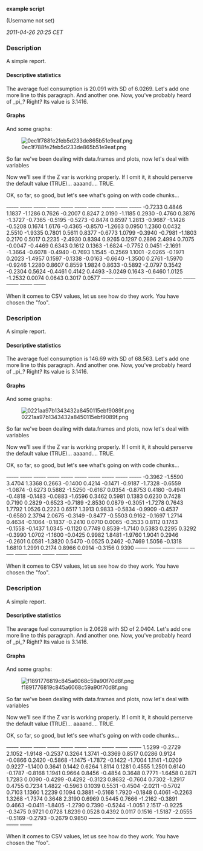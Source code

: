 '''example script'''

(Username not set)

''2011-04-26 20:25 CET''


=== Description ===

A simple report. 

==== Descriptive statistics ====

The average fuel consumption is 20.091 with SD of 6.0269.
Let's add one more line to this paragraph.
And another one.
Now, you've probably heard of _pi_? Right? Its value is 3.1416. 

==== Graphs ====

And some graphs: 

[[Image:0ec1f788fe2feb5d233de865b51e9eaf.png|center]]

So far we've been dealing with data.frames and plots, now let's deal with variables 

Now we'll see if the Z var is working properly. If I omit it, it should perserve the default value (TRUE)... aaaand.... TRUE. 

OK, so far, so good, but let's see what's going on with code chunks... 

<s>-----</s> <s>-----</s> <s>-----</s> <s>-----</s> <s>-----</s> <s>-----</s> <s>-----</s> <s>-----</s> <s>-----</s> <s>-----</s>
-0.7233   0.4846    1.1837    -1.1286   0.7626    -0.2007   0.8247    2.0190    -1.1185   0.2930   
-0.4760   0.3876    -1.3727   -0.7365   -0.5195   -0.5273   -0.8474   0.8597    1.2813    -0.9687  
-1.1426   -0.5208   0.1674    1.6176    -0.4365   -0.8570   -1.2663   0.0950    1.2360    0.0432   
2.5510    -1.9335   0.7801    0.5611    0.8377    -0.6773   1.0799    -0.3940   -0.7981   -1.1803  
0.2170    0.5017    0.2235    -2.4930   0.8394    0.9265    0.1297    0.2896    2.4994    0.7075   
-0.0047   -0.4469   0.6343    0.1612    0.1363    -1.6824   -0.7752   0.0451    -2.1691   -1.3664  
-0.6078   -0.4940   -0.7693   1.1545    -0.2569   1.1001    -2.0265   -0.1971   0.2023    -1.4957  
0.1597    -0.1338   -0.0163   -0.6640   -1.3500   0.2761    -1.5970   -0.9246   1.2280    0.8607   
0.8559    1.9824    0.8633    -0.5892   -2.0797   0.3542    -0.2304   0.5624    -0.4461   0.4142   
0.4493    -3.0249   0.1643    -0.6460   1.0125    -1.2532   0.0074    0.0643    0.3017    0.0577   
<s>-----</s> <s>-----</s> <s>-----</s> <s>-----</s> <s>-----</s> <s>-----</s> <s>-----</s> <s>-----</s> <s>-----</s> <s>-----</s>

When it comes to CSV values, let us see how do they work. You have chosen the "foo". 

=== Description ===

A simple report. 

==== Descriptive statistics ====

The average fuel consumption is 146.69 with SD of 68.563.
Let's add one more line to this paragraph.
And another one.
Now, you've probably heard of _pi_? Right? Its value is 3.1416. 

==== Graphs ====

And some graphs: 

[[Image:0221aa97b1343432a8450115ebf9089f.png|center]]

So far we've been dealing with data.frames and plots, now let's deal with variables 

Now we'll see if the Z var is working properly. If I omit it, it should perserve the default value (TRUE)... aaaand.... TRUE. 

OK, so far, so good, but let's see what's going on with code chunks... 

<s>-----</s> <s>-----</s> <s>-----</s> <s>-----</s> <s>-----</s> <s>-----</s> <s>-----</s> <s>-----</s> <s>-----</s> <s>-----</s>
-0.3962   -1.5590   3.4704    1.3368    0.2663    -0.1400   0.4214    -0.1471   -0.9187   -1.7328  
-0.6559   -1.0874   -0.6273   0.5882    -1.5250   -0.6167   0.0354    -0.8753   0.4180    -0.4941  
-0.4818   -0.1483   -0.0883   -1.6596   0.3462    0.5981    0.1383    0.6230    0.7428    0.7190   
0.2829    -0.6523   -0.7189   -2.8530   0.0879    -0.3051   -1.7278   0.7643    1.7792    1.0526   
0.2223    0.6517    1.3913    0.9833    -0.5834   -0.9909   -0.4537   -0.6580   2.3794    2.0675   
-0.3149   -0.8477   -0.5503   0.9162    -0.1697   1.2714    0.4634    -0.1064   -0.1837   -0.2410  
0.0710    0.0065    -0.3533   0.8112    0.1743    -0.1558   -0.1437   1.0345    -0.1120   0.7749   
0.8539    -1.7140   0.5383    0.2295    0.3292    -0.3990   1.0702    -1.1600   -0.0425   0.9982   
1.8481    -1.9760   1.9041    0.2946    -0.2601   0.0581    -1.3820   0.5470    -0.0525   0.2462   
-0.7469   1.5056    -0.1318   1.6810    1.2991    0.2174    0.8966    0.0914    -0.3156   0.9390   
<s>-----</s> <s>-----</s> <s>-----</s> <s>-----</s> <s>-----</s> <s>-----</s> <s>-----</s> <s>-----</s> <s>-----</s> <s>-----</s>

When it comes to CSV values, let us see how do they work. You have chosen the "foo". 

=== Description ===

A simple report. 

==== Descriptive statistics ====

The average fuel consumption is 2.0628 with SD of 2.0404.
Let's add one more line to this paragraph.
And another one.
Now, you've probably heard of _pi_? Right? Its value is 3.1416. 

==== Graphs ====

And some graphs: 

[[Image:f1891776819c845a6068c59a90f70d8f.png|center]]

So far we've been dealing with data.frames and plots, now let's deal with variables 

Now we'll see if the Z var is working properly. If I omit it, it should perserve the default value (TRUE)... aaaand.... TRUE. 

OK, so far, so good, but let's see what's going on with code chunks... 

<s>-----</s> <s>-----</s> <s>-----</s> <s>-----</s> <s>-----</s> <s>-----</s> <s>-----</s> <s>-----</s> <s>-----</s> <s>-----</s>
1.5299    -0.2729   2.1052    -1.9148   -0.2537   0.3264    1.3741    -0.3369   0.8517    0.0286   
0.9124    -0.0866   0.2420    -0.5868   -1.1475   -1.7872   -0.1422   -1.7004   1.1141    -1.0209  
0.9227    -1.1400   0.3641    0.1442    0.6264    1.8114    0.1281    0.4555    1.2501    0.6140   
-0.1787   -0.8168   1.1941    0.9664    0.8456    -0.4854   0.3648    0.7771    -1.6458   0.2871   
1.7283    0.0090    -0.4299   -0.4292   -0.3123   0.8632    -0.7604   0.7302    -1.2917   0.4755   
0.7234    1.4822    -0.5963   0.1039    0.5531    -0.4504   -2.0211   -0.5702   0.7103    1.1360   
1.2239    0.1094    0.3881    -0.5168   1.7920    -0.1848   0.4061    -0.2263   1.3268    -1.7374  
0.3648    2.3190    0.6969    0.5445    0.7666    -1.2162   -0.3891   0.4663    -0.0411   -1.8405  
-1.2790   0.7390    -0.5244   -1.0051   2.1517    -0.9225   -0.3475   0.9721    0.0728    1.8239   
0.0528    0.4392    0.0117    0.1516    -1.5187   -2.0555   -0.5169   -0.2793   -0.2679   0.9850   
<s>-----</s> <s>-----</s> <s>-----</s> <s>-----</s> <s>-----</s> <s>-----</s> <s>-----</s> <s>-----</s> <s>-----</s> <s>-----</s>

When it comes to CSV values, let us see how do they work. You have chosen the "foo". 

<!-- wiki code generated by txt2tags 2.6 (http://txt2tags.org) -->
<!-- cmdline: txt2tags -\-encoding=UTF-8 -t wiki -o demo/example.wiki demo/example.txt -->
